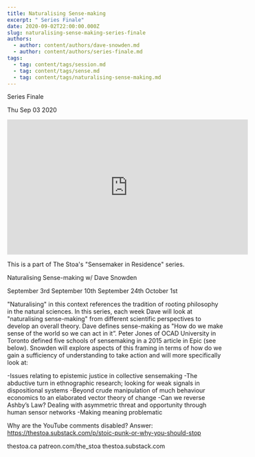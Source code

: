 ```yaml
---
title: Naturalising Sense-making
excerpt: " Series Finale"
date: 2020-09-02T22:00:00.000Z
slug: naturalising-sense-making-series-finale
authors:
  - author: content/authors/dave-snowden.md
  - author: content/authors/series-finale.md
tags:
  - tag: content/tags/session.md
  - tag: content/tags/sense.md
  - tag: content/tags/naturalising-sense-making.md
---
```




 Series Finale

Thu Sep 03 2020

<iframe width="560" height="315" src="https://www.youtube.com/embed/4wybSzFt3Dc" title="Naturalising Sense-making: Series Finale w/ Dave Snowden. October 1st, 2020" frameborder="0" allow="accelerometer; autoplay; clipboard-write; encrypted-media; gyroscope; picture-in-picture" allowfullscreen ></iframe>

This is a part of The Stoa's "Sensemaker in Residence" series. 

Naturalising Sense-making w/ Dave Snowden

September 3rd
September 10th
September 24th
October 1st

"Naturalising" in this context references the tradition of rooting philosophy in the natural sciences. In this series, each week Dave will look at "naturalising sense-making" from different scientific perspectives to develop an overall theory. Dave defines sense-making as "How do we make sense of the world so we can act in it”. Peter Jones of OCAD University in Toronto defined five schools of sensemaking in a 2015 article in Epic (see below). Snowden will explore aspects of this framing in terms of how do we gain a sufficiency of understanding to take action and will more specifically look at:

-Issues relating to epistemic justice in collective sensemaking
-The abductive turn in ethnographic research; looking for weak signals in dispositional systems
-Beyond crude manipulation of much behaviour economics to an elaborated vector theory of change
-Can we reverse Ashby’s Law? Dealing with asymmetric threat and opportunity through human sensor networks
-Making meaning problematic

Why are the YouTube comments disabled? Answer: https://thestoa.substack.com/p/stoic-punk-or-why-you-should-stop

thestoa.ca
patreon.com/the_stoa
thestoa.substack.com


